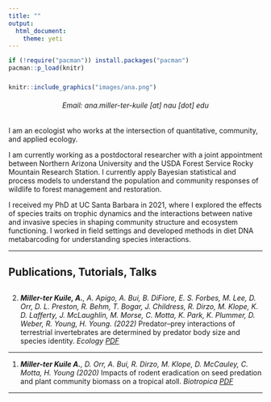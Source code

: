 ```yaml
---
title: ""
output: 
  html_document:
    theme: yeti
---
```



```r
if (!require("pacman")) install.packages("pacman")
pacman::p_load(knitr)
```


###

```r
knitr::include_graphics("images/ana.png")
```
   
<h6 style="text-align: center;" markdown="1">

Email: ana.miller-ter-kuile [at] nau [dot] edu

</h6>     

I am an ecologist who works at the intersection of quantitative, community, and applied ecology.

I am currently working as a postdoctoral researcher with a joint appointment between Northern Arizona University and the USDA Forest Service Rocky Mountain Research Station. I currently apply Bayesian statistical and process models to understand the population and community responses of wildlife to forest management and restoration.

I received my PhD at UC Santa Barbara in 2021, where I explored the effects of species traits on trophic dynamics and the interactions between native and invasive species in shaping community structure and ecosystem functioning. I worked in field settings and developed methods in diet DNA metabarcoding for understanding species interactions.

<script type='text/javascript' src='https://d1bxh8uas1mnw7.cloudfront.net/assets/embed.js'></script>

----------------------------------

## Publications, Tutorials, Talks

##

2. _**Miller-ter Kuile, A.**, A. Apigo, A. Bui, B. DiFiore, E. S. Forbes, M. Lee, D. Orr, D. L. Preston, R. Behm, T. Bogar, J. Childress, R. Dirzo, M. Klope, K. D. Lafferty, J. McLaughlin, M. Morse, C. Motta, K. Park, K. Plummer, D. Weber, R. Young, H. Young. (2022)_ Predator–prey interactions of terrestrial invertebrates are determined by predator body size and species identity. _Ecology_ [*PDF*](pdfs/Miller-terKuile_Ecology2022.pdf)

<div class='altmetric-embed' data-badge-popover="right" data-badge-type='medium-bar' data-doi="10.1002/ecy.3634"></div>

---

1. _**Miller-ter Kuile A.**, D. Orr, A. Bui, R. Dirzo, M. Klope, D. McCauley, C. Motta, H. Young (2020)_ Impacts of rodent eradication on seed predation and plant community biomass on a tropical atoll. _Biotropica_ [*PDF*](pdfs/Miller-terKuile_Biotropica2020.pdf)

<div class='altmetric-embed' data-badge-popover="right" data-badge-type='medium-bar' data-doi="10.1111/btp.12864"></div>

---

